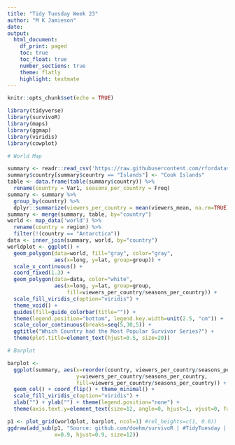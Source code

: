 ```yaml
---
title: "Tidy Tuesday Week 23"
author: "M K Jamieson"
date: 
output:
  html_document:
    df_print: paged
    toc: true
    toc_float: true
    number_sections: true
    theme: flatly
    highlight: textmate
---
```


```r
knitr::opts_chunk$set(echo = TRUE)

```

```r
library(tidyverse)
library(survivoR)
library(maps)
library(ggmap)
library(viridis)
library(cowplot)
```

```r
# World Map

summary <- readr::read_csv('https://raw.githubusercontent.com/rfordatascience/tidytuesday/master/data/2021/2021-06-01/summary.csv')
summary$country[summary$country == "Islands"] <- "Cook Islands"
table <- data.frame(table(summary$country)) %>%
  rename(country = Var1, seasons_per_country = Freq)
summary <- summary %>%
  group_by(country) %>%
  dplyr::summarize(viewers_per_country = mean(viewers_mean, na.rm=TRUE))
summary <- merge(summary, table, by="country")
world <- map_data('world') %>%
  rename(country = region) %>%
  filter(!(country == "Antarctica"))
data <- inner_join(summary, world, by="country")
worldplot <- ggplot() +
  geom_polygon(data=world, fill="gray", color="gray", 
               aes(x=long, y=lat, group=group)) +
  scale_x_continuous() +
  coord_fixed(1.3) +
  geom_polygon(data=data, color="white",
               aes(x=long, y=lat, group=group, 
                   fill=viewers_per_country/seasons_per_country)) +
  scale_fill_viridis_c(option="viridis") +
  theme_void() +
  guides(fill=guide_colorbar(title="")) +
  theme(legend.position="bottom", legend.key.width=unit(2.5, "cm")) +
  scale_color_continuous(breaks=seq(5,30,5)) +
  ggtitle("Which Country had the Most Popular Survivor Series?") +
  theme(plot.title=element_text(hjust=0.5, size=20))
```

```r
# Barplot

barplot <- 
  ggplot(summary, aes(x=reorder(country, viewers_per_country/seasons_per_country),
                      y=viewers_per_country/seasons_per_country,
                      fill=viewers_per_country/seasons_per_country)) + 
  geom_col() + coord_flip() + theme_minimal() +
  scale_fill_viridis_c(option="viridis") +
  xlab("") + ylab("") + theme(legend.position="none") +
  theme(axis.text.y=element_text(size=12, angle=0, hjust=1, vjust=0, face="plain"))
```


```r

p1 <- plot_grid(worldplot, barplot, ncol=1) #rel_heights=c(1, 0.6))
ggdraw(add_sub(p1, "Source: github.com/doehm/survivoR | #TidyTuesday | @themichjam", 
               x=0.9, hjust=0.9, size=12))



```

